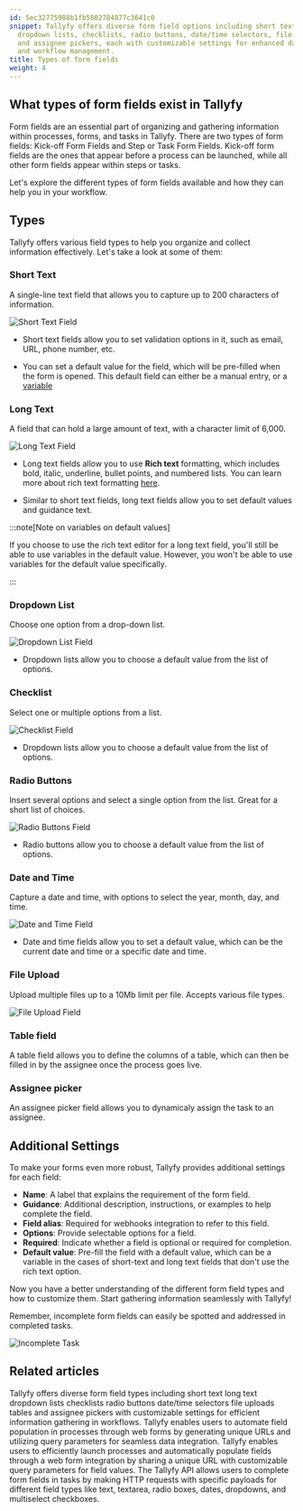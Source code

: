 ```yaml
---
id: 5ec32775988b1fb5802784877c3641c0
snippet: Tallyfy offers diverse form field options including short text, long text,
  dropdown lists, checklists, radio buttons, date/time selectors, file uploads, tables,
  and assignee pickers, each with customizable settings for enhanced data collection
  and workflow management.
title: Types of form fields
weight: 4
---
```


## What types of form fields exist in Tallyfy

Form fields are an essential part of organizing and gathering information within processes, forms, and tasks in Tallyfy. There are two types of form fields: Kick-off Form Fields and Step or Task Form Fields. Kick-off form fields are the ones that appear before a process can be launched, while all other form fields appear within steps or tasks.

Let's explore the different types of form fields available and how they can help you in your workflow.

## Types

Tallyfy offers various field types to help you organize and collect information effectively. Let's take a look at some of them:

### Short Text

A single-line text field that allows you to capture up to 200 characters of information.

![Short Text Field](https://screenshots.tallyfy.com/tallyfy%2Fpro%2Fdesktop-light-short-text-field.png)

- Short text fields allow you to set validation options in it, such as email, URL, phone number, etc.

- You can set a default value for the field, which will be pre-filled when the form is opened. This default field can either be a manual entry, or a [variable](/products/pro/documenting/templates/variables/how-can-i-use-insert-variables-in-tallyfy/)

### Long Text

A field that can hold a large amount of text, with a character limit of 6,000.

![Long Text Field](https://screenshots.tallyfy.com/tallyfy%2Fpro%2Fdesktop-light-long-text-field.png)

- Long text fields allow you to use **Rich text** formatting, which includes bold, italic, underline, bullet points, and numbered lists. You can learn more about rich text formatting [here](/products/pro/tracking-and-tasks/tasks/edit-task/how-can-i-use-tallyfys-rich-text-editor-for-tasks/).

- Similar to short text fields, long text fields allow you to set default values and guidance text.

:::note[Note on variables on default values]

If you choose to use the rich text editor for a long text field, you'll still be able to use variables in the default value. However, you won't be able to use variables for the default value specifically.

:::

### Dropdown List

Choose one option from a drop-down list.

![Dropdown List Field](https://screenshots.tallyfy.com/tallyfy%2Fpro%2Fdesktop-light-dropdown-list.png)

- Dropdown lists allow you to choose a default value from the list of options.

### Checklist

Select one or multiple options from a list.

![Checklist Field](https://screenshots.tallyfy.com/tallyfy%2Fpro%2Fdesktop-light-checklist-field.png)

- Dropdown lists allow you to choose a default value from the list of options.

### Radio Buttons

Insert several options and select a single option from the list. Great for a short list of choices.

![Radio Buttons Field](https://screenshots.tallyfy.com/tallyfy%2Fpro%2Fdesktop-light-radiobuttons-field.png)

- Radio buttons allow you to choose a default value from the list of options.

### Date and Time

Capture a date and time, with options to select the year, month, day, and time.

![Date and Time Field](https://screenshots.tallyfy.com/tallyfy%2Fpro%2Fdesktop-light-datetime-field.png)

- Date and time fields allow you to set a default value, which can be the current date and time or a specific date and time.

### File Upload

Upload multiple files up to a 10Mb limit per file. Accepts various file types.

![File Upload Field](https://screenshots.tallyfy.com/tallyfy%2Fpro%2Fdesktop-light-file-upload-field.png)

### Table field

A table field allows you to define the columns of a table, which can then be filled in by the assignee once the process goes live.

### Assignee picker

An assignee picker field allows you to dynamicaly assign the task to an assignee.

## Additional Settings

To make your forms even more robust, Tallyfy provides additional settings for each field:

- **Name**: A label that explains the requirement of the form field.
- **Guidance**: Additional description, instructions, or examples to help complete the field.
- **Field alias**: Required for webhooks integration to refer to this field.
- **Options**: Provide selectable options for a field.
- **Required**: Indicate whether a field is optional or required for completion.
- **Default value**: Pre-fill the field with a default value, which can be a variable in the cases of short-text and long text fields that don't use the rich text option.

Now you have a better understanding of the different form field types and how to customize them. Start gathering information seamlessly with Tallyfy!

Remember, incomplete form fields can easily be spotted and addressed in completed tasks.

![Incomplete Task](https://screenshots.tallyfy.com/tallyfy%2Fpro%2Fdesktop-light-show-not-required-field.png)


## Related articles
<CardGrid>
<LinkTitleCard header="<b>Tasks > Types of form fields</b>" href="/products/pro/tracking-and-tasks/tasks/what-are-form-fields-in-tallyfy/" > Tallyfy offers diverse form field types including short text long text dropdown lists checklists radio buttons date/time selectors file uploads tables and assignee pickers with customizable settings for efficient information gathering in workflows. </LinkTitleCard>
<LinkTitleCard header="<b>Launching > Launch a process from a web form</b>" href="/products/pro/launching/how-to-launch-a-tallyfy-process-from-a-webform/" > Tallyfy enables users to automate field population in processes through web forms by generating unique URLs and utilizing query parameters for seamless data integration. </LinkTitleCard>
<LinkTitleCard header="<b>Launching > Launch a process from a web form</b>" href="/products/pro/launching/how-to-launch-a-tallyfy-process-from-a-webform/" > Tallyfy enables users to efficiently launch processes and automatically populate fields through a web form integration by sharing a unique URL with customizable query parameters for field values. </LinkTitleCard>
<LinkTitleCard header="<b>Open Api > Complete form fields in a task</b>" href="/products/pro/integrations/open-api/how-do-i-complete-form-fields-in-a-process-task/" > The Tallyfy API allows users to complete form fields in tasks by making HTTP requests with specific payloads for different field types like text, textarea, radio boxes, dates, dropdowns, and multiselect checkboxes. </LinkTitleCard>
</CardGrid>